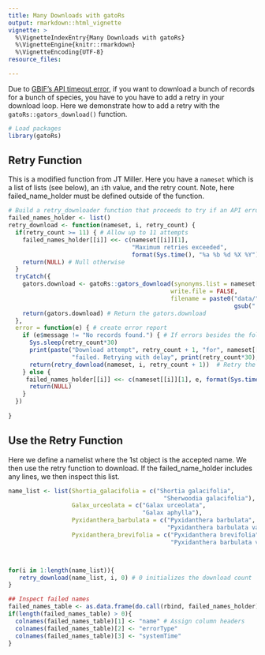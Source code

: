 ```yaml
---
title: Many Downloads with gatoRs
output: rmarkdown::html_vignette
vignette: >
  %\VignetteIndexEntry{Many Downloads with gatoRs}
  %\VignetteEngine{knitr::rmarkdown}
  %\VignetteEncoding{UTF-8}
resource_files:

---
```


Due to [GBIF's API timeout error](https://github.com/gbif/portal-feedback/issues/4136), if you want to download a bunch of records for a bunch of species, you have to you have to add a retry in your download loop. Here we demonstrate how to add a retry with the `gatoRs::gators_download()` function.     

```r
# Load packages
library(gatoRs)
```

## Retry Function
This is a modified function from JT Miller. Here you have a `nameset` which is a list of lists (see below), an `i`th value, and the retry count. Note, here failed_name_holder must be defined outside of the function. 

```r
# Build a retry_downloader function that proceeds to try if an API error occurs
failed_names_holder <- list() 
retry_download <- function(nameset, i, retry_count) {
  if(retry_count >= 11) { # Allow up to 11 attempts
    failed_names_holder[[i]] <<- c(nameset[[i]][1], 
                                   "Maximum retries exceeded", 
                                   format(Sys.time(), "%a %b %d %X %Y")) 
    return(NULL) # Null otherwise 
  } 
  tryCatch({
    gators.download <- gatoRs::gators_download(synonyms.list = nameset[[i]], 
                                              write.file = FALSE, 
                                              filename = paste0("data/", 
                                                                gsub(" ", "_", nameset[[i]][1]), ".csv"))
    return(gators.download) # Return the gators.download
  },
  error = function(e) { # create error report
    if (e$message != "No records found.") { # If errors besides the following occurs, retry
      Sys.sleep(retry_count*30)  
      print(paste("Download attempt", retry_count + 1, "for", nameset[[i]][1], 
                  "failed. Retrying with delay", print(retry_count*30), "second delay"))
      return(retry_download(nameset, i, retry_count + 1))  # Retry the download
    } else {
     failed_names_holder[[i]] <<- c(nameset[[i]][1], e, format(Sys.time(), "%a %b %d %X %Y"))
      return(NULL)
    }
  })
  
}

```

## Use the Retry Function
Here we define a namelist where the 1st object is the accepted name. We then use the retry function to download. If the failed_name_holder includes any lines, we then inspect this list. 

```r
name_list <- list(Shortia_galacifolia = c("Shortia galacifolia", 
                                            "Sherwoodia galacifolia"),
                  Galax_urceolata = c("Galax urceolata", 
                                      "Galax aphylla"),
                  Pyxidanthera_barbulata = c("Pyxidanthera barbulata",
                                             "Pyxidanthera barbulata var. barbulata"),
                  Pyxidanthera_brevifolia = c("Pyxidanthera brevifolia", 
                                              "Pyxidanthera barbulata var. brevifolia"))



for(i in 1:length(name_list)){
   retry_download(name_list, i, 0) # 0 initializes the download count
}

## Inspect failed names
failed_names_table <- as.data.frame(do.call(rbind, failed_names_holder)) # unpack the f
if(length(failed_names_table) > 0){
  colnames(failed_names_table)[1] <- "name" # Assign column headers
  colnames(failed_names_table)[2] <- "errorType"
  colnames(failed_names_table)[3] <- "systemTime"
}
  
```



